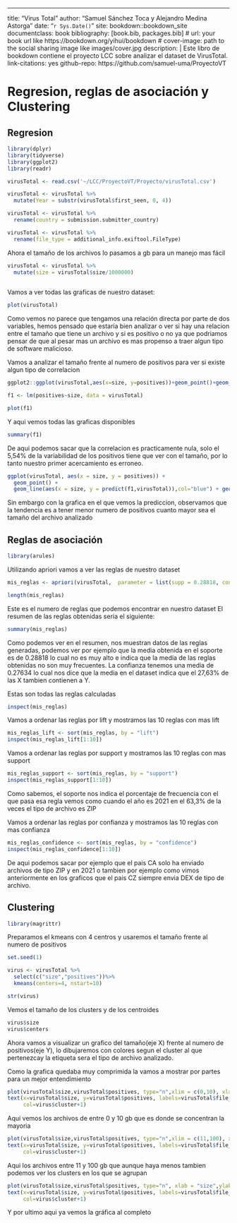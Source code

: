 ---
title: "Virus Total"
author: "Samuel Sánchez Toca y Alejandro Medina Astorga"
date: "`r Sys.Date()`"
site: bookdown::bookdown_site
documentclass: book
bibliography: [book.bib, packages.bib]
# url: your book url like https://bookdown.org/yihui/bookdown
# cover-image: path to the social sharing image like images/cover.jpg
description: |
  Este libro de bookdown contiene el proyecto LCC sobre analizar el dataset de VirusTotal.
link-citations: yes
github-repo: https://github.com/samuel-uma/ProyectoVT

# Regresion, reglas de asociación y Clustering
## Regresion
```r
library(dplyr)
library(tidyverse)
library(ggplot2)
library(readr)

virusTotal <- read.csv('~/LCC/ProyectoVT/Proyecto/virusTotal.csv')

virusTotal <- virusTotal %>% 
  mutate(Year = substr(virusTotal$first_seen, 0, 4))

virusTotal <- virusTotal %>%
  rename(country = submission.submitter_country)

virusTotal <- virusTotal %>%
  rename(file_type = additional_info.exiftool.FileType)

```

Ahora el tamaño de los archivos lo pasamos a gb para un manejo mas fácil

```r

virusTotal <- virusTotal %>% 
  mutate(size = virusTotal$size/1000000)
  
```

Vamos a ver todas las graficas de nuestro dataset:
  
```r
plot(virusTotal)
```
  
Como vemos no parece que tengamos una relación directa por parte de dos variables, hemos pensado que estaría
bien analizar o ver si hay una relacion entre el tamaño que tiene un archivo y si es positivo o no ya que
podriamos pensar de que al pesar mas un archivo es mas propenso a traer algun tipo de software malicioso.


Vamos a analizar el tamaño frente al numero de positivos para ver si existe algun tipo de correlacion

```r
ggplot2::ggplot(virusTotal,aes(x=size, y=positives))+geom_point()+geom_line()

f1 <- lm(positives~size, data = virusTotal)

plot(f1)
```

Y aqui vemos todas las graficas disponibles

```r
summary(f1)
```


De aqui podemos sacar que la correlacion es practicamente nula, solo el 5,54% de la 
variabilidad de los positivos tiene que ver con el tamaño, por lo tanto nuestro primer acercamiento
es erroneo.

```r
ggplot(virusTotal, aes(x = size, y = positives)) +
  geom_point() +
  geom_line(aes(x = size, y = predict(f1,virusTotal)),col="blue") + geom_line()
```

Sin embargo con la grafica en el que vemos la prediccion, observamos que la tendencia es a tener menor numero de positivos cuanto mayor sea el tamaño del archivo analizado


## Reglas de asociación

```r
library(arules)
```


Utilizando apriori vamos a ver las reglas de nuestro dataset
```r
mis_reglas <- apriori(virusTotal,  parameter = list(supp = 0.28818, conf = 0.27634,minlen=2))

length(mis_reglas)

```

Este es el numero de reglas que podemos encontrar en nuestro dataset
El resumen de las reglas obtenidas seria el siguiente:
  
```r
summary(mis_reglas)
```

Como podemos ver en el resumen, nos muestran datos de las reglas generadas, podemos ver por ejemplo que la media
obtenida en el soporte es de 0.28818 lo cual no es muy alto e indica que la media de las reglas obtenidas no son muy frecuentes.
La confianza tenemos una media de 0.27634 lo cual nos dice que la media en el dataset indica que el 27,63%
de las X tambien contienen a Y.

Estas son todas las reglas calculadas

```r
  
inspect(mis_reglas)
```


Vamos a ordenar las reglas por lift y mostramos las 10 reglas con mas lift
```r
mis_reglas_lift <- sort(mis_reglas, by = "lift")
inspect(mis_reglas_lift[1:10])
```


Vamos a ordenar las reglas por support y mostramos las 10 reglas con mas support
```r
mis_reglas_support <- sort(mis_reglas, by = "support")
inspect(mis_reglas_support[1:10])
```

Como sabemos, el soporte nos indica el porcentaje de frecuencia con el que pasa esa regla
vemos como cuando el año es 2021 en el 63,3% de la veces el tipo de archivo es ZIP

Vamos a ordenar las reglas por confianza y mostramos las 10 reglas con mas confianza
```r
mis_reglas_confidence <- sort(mis_reglas, by = "confidence")
inspect(mis_reglas_confidence[1:10])
```

De aqui podemos sacar por ejemplo que el pais CA solo ha enviado archivos de tipo ZIP y en 2021 o tambien por ejemplo como vimos anteriormente en los graficos que el pais CZ siempre envia DEX de tipo de archivo.

## Clustering
```r
library(magrittr)
```
Preparamos el kmeans con 4 centros y usaremos el tamaño frente al numero de positivos
```r
set.seed(1)

virus <- virusTotal %>%   
  select(c("size","positives"))%>%   
  kmeans(centers=4, nstart=10)

str(virus)


```
Vemos el tamaño de los clusters y de los centroides
```r
virus$size
virus$centers
```

Ahora vamos a visualizar un grafico del tamaño(eje X) frente al numero de positivos(eje Y), lo dibujaremos con colores
segun el cluster al que pertenezcay la etiqueta sera el tipo de archivo analizado.

Como la grafica quedaba muy comprimida la vamos a mostrar por partes para un mejor entendimiento

```r
plot(virusTotal$size,virusTotal$positives, type="n",xlim = c(0,10), xlab = "size",ylab = "positives")
text(x=virusTotal$size, y=virusTotal$positives, labels=virusTotal$file_type,
     col=virus$cluster+1)
```


Aqui vemos los archivos de entre 0 y 10 gb que es donde se concentran la mayoria

```r
plot(virusTotal$size,virusTotal$positives, type="n",xlim = c(11,100), xlab = "size",ylab = "positives")
text(x=virusTotal$size, y=virusTotal$positives, labels=virusTotal$file_type,
     col=virus$cluster+1)
```

Aqui los archivos entre 11 y 100 gb que aunque haya menos tambien podemos ver los clusters en los que se agrupan

```r
plot(virusTotal$size,virusTotal$positives, type="n", xlab = "size",ylab = "positives")
text(x=virusTotal$size, y=virusTotal$positives, labels=virusTotal$file_type,
     col=virus$cluster+1)
```

Y por ultimo aqui ya vemos la gráfica al completo
